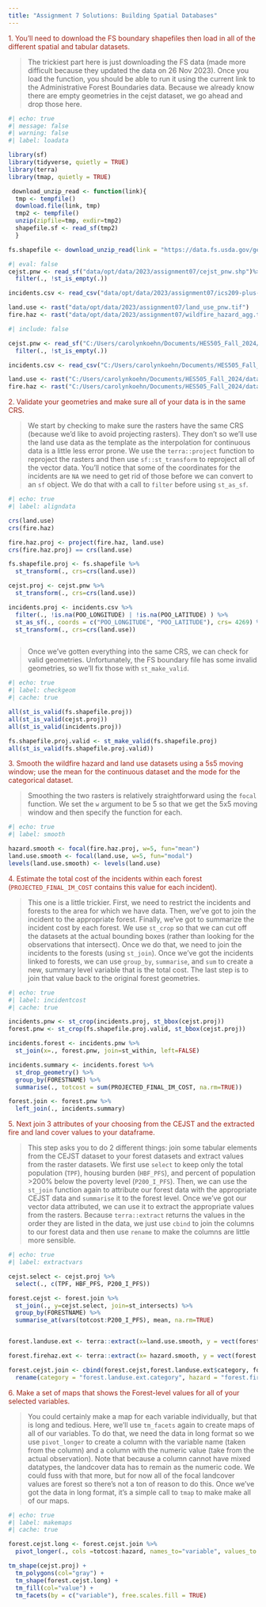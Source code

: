 ```yaml
---
title: "Assignment 7 Solutions: Building Spatial Databases"
---
```




<span style="color:#9F281A;">1. You'll need to download the FS boundary shapefiles then load in all of the different spatial and tabular datasets.</span>

>The trickiest part here is just downloading the FS data (made more difficult because they updated the data on 26 Nov 2023). Once you load the function, you should be able to run it using the current link to the Administrative Forest Boundaries data. Because we already know there are empty geometries in the cejst dataset, we go ahead and drop those here.

```r
#| echo: true
#| message: false
#| warning: false
#| label: loadata

library(sf)
library(tidyverse, quietly = TRUE)
library(terra)
library(tmap, quietly = TRUE)

 download_unzip_read <- function(link){
  tmp <- tempfile()
  download.file(link, tmp)
  tmp2 <- tempfile()
  unzip(zipfile=tmp, exdir=tmp2)
  shapefile.sf <- read_sf(tmp2)
  }

fs.shapefile <- download_unzip_read(link = "https://data.fs.usda.gov/geodata/edw/edw_resources/shp/S_USA.AdministrativeForest.zip")
```
```r
#| eval: false
cejst.pnw <- read_sf("data/opt/data/2023/assignment07/cejst_pnw.shp")%>% 
  filter(., !st_is_empty(.))

incidents.csv <- read_csv("data/opt/data/2023/assignment07/ics209-plus-wf_incidents_1999to2020.csv")

land.use <- rast("data/opt/data/2023/assignment07/land_use_pnw.tif")
fire.haz <- rast("data/opt/data/2023/assignment07/wildfire_hazard_agg.tif")
```
```r
#| include: false

cejst.pnw <- read_sf("C:/Users/carolynkoehn/Documents/HES505_Fall_2024/data/2023/assignment07/cejst_pnw.shp")%>% 
  filter(., !st_is_empty(.))

incidents.csv <- read_csv("C:/Users/carolynkoehn/Documents/HES505_Fall_2024/data/2023/assignment07/ics209-plus-wf_incidents_1999to2020.csv")

land.use <- rast("C:/Users/carolynkoehn/Documents/HES505_Fall_2024/data/2023/assignment07/land_use_pnw.tif")
fire.haz <- rast("C:/Users/carolynkoehn/Documents/HES505_Fall_2024/data/2023/assignment07/wildfire_hazard_agg.tif")
```


<span style="color:#9F281A;">2. Validate your geometries and make sure all of your data is in the same CRS.</span>

>We start by checking to make sure the rasters have the same CRS (because we'd like to avoid projecting rasters). They don't so we'll use the land use data as the template as the interpolation for continuous data is a little less error prone. We use the `terra::project` function to reproject the rasters and then use `sf::st_transform` to reproject all of the vector data. You'll notice that some of the coordinates for the incidents are `NA` we need to get rid of those before we can convert to an `sf` object. We do that with a call to `filter` before using `st_as_sf`.

```r
#| echo: true
#| label: aligndata

crs(land.use) 
crs(fire.haz)

fire.haz.proj <- project(fire.haz, land.use)
crs(fire.haz.proj) == crs(land.use)

fs.shapefile.proj <- fs.shapefile %>% 
  st_transform(., crs=crs(land.use))

cejst.proj <- cejst.pnw %>% 
  st_transform(., crs=crs(land.use))

incidents.proj <- incidents.csv %>% 
  filter(., !is.na(POO_LONGITUDE) | !is.na(POO_LATITUDE) ) %>% 
  st_as_sf(., coords = c("POO_LONGITUDE", "POO_LATITUDE"), crs= 4269) %>% 
  st_transform(., crs=crs(land.use))



```

>Once we've gotten everything into the same CRS, we can check for valid geometries. Unfortunately, the FS boundary file has some invalid geometries, so we'll fix those with `st_make_valid`.

```r
#| echo: true
#| label: checkgeom
#| cache: true

all(st_is_valid(fs.shapefile.proj))
all(st_is_valid(cejst.proj))
all(st_is_valid(incidents.proj))

fs.shapefile.proj.valid <- st_make_valid(fs.shapefile.proj)
all(st_is_valid(fs.shapefile.proj.valid))

```

<span style="color:#9F281A;">3. Smooth the wildfire hazard and land use datasets using a 5s5 moving window; use the mean for the continuous dataset and the mode for the categorical dataset.</span>

>Smoothing the two rasters is relatively straightforward using the `focal` function. We set the `w` argument to be 5 so that we get the 5x5 moving window and then specify the function for each.

```r
#| echo: true
#| label: smooth

hazard.smooth <- focal(fire.haz.proj, w=5, fun="mean")
land.use.smooth <- focal(land.use, w=5, fun="modal")
levels(land.use.smooth) <- levels(land.use)

```


<span style="color:#9F281A;">4. Estimate the total cost of the incidents within each forest (`PROJECTED_FINAL_IM_COST` contains this value for each incident).</span>

>This one is a little trickier. First, we need to restrict the incidents and forests to the area for which we have data. Then, we've got to join the incident to the appropriate forest. Finally, we've got to summarize the incident cost by each forest. We use `st_crop` so that we can cut off the datasets at the actual bounding boxes (rather than looking for the observations that intersect). Once we do that, we need to join the incidents to the forests (using `st_join`). Once we've got the incidents linked to forests, we can use `group_by`, `summarise`, and `sum` to create a new, summary level variable that is the total cost. The last step is to join that value back to the original forest geometries.

```r
#| echo: true
#| label: incidentcost
#| cache: true

incidents.pnw <- st_crop(incidents.proj, st_bbox(cejst.proj))
forest.pnw <- st_crop(fs.shapefile.proj.valid, st_bbox(cejst.proj))

incidents.forest <- incidents.pnw %>% 
  st_join(x=., forest.pnw, join=st_within, left=FALSE)

incidents.summary <- incidents.forest %>% 
  st_drop_geometry() %>% 
  group_by(FORESTNAME) %>% 
  summarise(., totcost = sum(PROJECTED_FINAL_IM_COST, na.rm=TRUE))

forest.join <- forest.pnw %>% 
  left_join(., incidents.summary)
```

<span style="color:#9F281A;">5. Next join 3 attributes of your choosing from the CEJST and the extracted fire and land cover values to your dataframe.</span>

>This step asks you to do 2 different things: join some tabular elements from the CEJST dataset to your forest datasets and extract values from the raster datasets. We first use `select` to keep only the total population (`TPF`), housing burden (`HBF_PFS`), and percent of population >200% below the poverty level (`P200_I_PFS`). Then, we can use the `st_join` function again to attribute our forest data with the appropriate CEJST data and `summarise` it to the forest level. Once we've got our vector data attributed, we can use it to extract the appropriate values from the rasters. Because `terra::extract` returns the values in the order they are listed in the data, we just use `cbind` to join the columns to our forest data and then use `rename` to make the columns are little more sensible.

```r
#| echo: true
#| label: extractvars

cejst.select <- cejst.proj %>% 
  select(., c(TPF, HBF_PFS, P200_I_PFS))

forest.cejst <- forest.join %>% 
  st_join(., y=cejst.select, join=st_intersects) %>% 
  group_by(FORESTNAME) %>% 
  summarise_at(vars(totcost:P200_I_PFS), mean, na.rm=TRUE)


forest.landuse.ext <- terra::extract(x=land.use.smooth, y = vect(forest.cejst), fun="modal", na.rm=TRUE)

forest.firehaz.ext <- terra::extract(x= hazard.smooth, y = vect(forest.cejst), fun="mean", na.rm=TRUE)

forest.cejst.join <- cbind(forest.cejst,forest.landuse.ext$category, forest.firehaz.ext$focal_mean) %>% 
  rename(category = "forest.landuse.ext.category", hazard = "forest.firehaz.ext.focal_mean")

```


<span style="color:#9F281A;">6. Make a set of maps that shows the Forest-level values for all of your selected variables.</span>

>You could certainly make a map for each variable individually, but that is long and tedious. Here, we'll use `tm_facets` again to create maps of all of our variables. To do that, we need the data in long format so we use `pivot_longer` to create a column with the variable name (taken from the column) and a column with the numeric value (take from the actual observation). Note that because a column cannot have mixed datatypes, the landcover data has to remain as the numeric code. We could fuss with that more, but for now all of the focal landcover values are forest so there's not a ton of reason to do this. Once we've got the data in long format, it's a simple call to `tmap` to make make all of our maps.

```r
#| echo: true
#| label: makemaps
#| cache: true

forest.cejst.long <- forest.cejst.join %>% 
  pivot_longer(., cols =totcost:hazard, names_to="variable", values_to = "value")

tm_shape(cejst.proj) +
  tm_polygons(col="gray") +
  tm_shape(forest.cejst.long) +
  tm_fill(col="value") +
  tm_facets(by = c("variable"), free.scales.fill = TRUE)
  
```